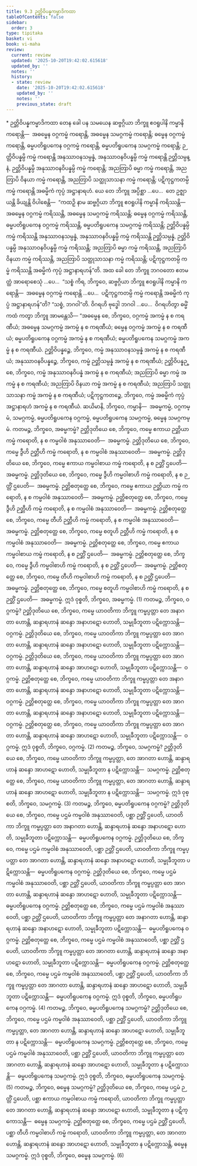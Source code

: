 ```yaml
---
title: 9.3 ဉတ္တိဝိပန္နကမ္မာဒိကထာ
tableOfContents: false
sidebar:
  order: 3
type: tipitaka
basket: vi
book: vi-maha
review:
  current: review
  updated: '2025-10-20T19:42:02.615618'
  updated_by: ''
  notes: ''
  history:
  - state: review
    date: '2025-10-20T19:42:02.615618'
    updated_by: ''
    notes: ''
    previous_state: draft
---
```



<DynamicBreadcrumb />


<ReviewStatus review={frontmatter.review} showDetails={true} />

<HypothesisAnnotation frontmatter={frontmatter} />

<Paragraph type="center" book="vi-maha">
* ဉတ္တိဝိပန္နကမ္မာဒိကထာ
</Paragraph>

<Division number="385" book="vi-maha" e="ch" v="3" p="435">

<Paragraph number="1786" book="vi-maha">
တေန ခေါ ပန သမယေန ဆဗ္ဗဂ္ဂိယာ ဘိက္ခူ ဧဝရူပါနိ ကမ္မာနိ ကရောန္တိ—  အဓမ္မေန ဝဂ္ဂကမ္မံ ကရောန္တိ, အဓမ္မေန သမဂ္ဂကမ္မံ ကရောန္တိ; ဓမ္မေန ဝဂ္ဂကမ္မံ ကရောန္တိ, ဓမ္မပတိရူပကေန ဝဂ္ဂကမ္မံ ကရောန္တိ, ဓမ္မပတိရူပကေန သမဂ္ဂကမ္မံ ကရောန္တိ; ဉတ္တိဝိပန္နမ္ပိ ကမ္မံ ကရောန္တိ အနုဿာဝနသမ္ပန္နံ, အနုဿာဝနဝိပန္နမ္ပိ ကမ္မံ ကရောန္တိ ဉတ္တိသမ္ပန္နံ, ဉတ္တိဝိပန္နမ္ပိ အနုဿာဝနဝိပန္နမ္ပိ ကမ္မံ ကရောန္တိ; အညတြာပိ ဓမ္မာ ကမ္မံ ကရောန္တိ, အညတြာပိ ဝိနယာ ကမ္မံ ကရောန္တိ, အညတြာပိ သတ္ထုသာသနာ ကမ္မံ ကရောန္တိ; ပဋိကုဋ္ဌကတမ္ပိ ကမ္မံ ကရောန္တိ အဓမ္မိကံ ကုပ္ပံ အဋ္ဌာနာရဟံ.
</Paragraph>

<Paragraph number="1787" book="vi-maha">
ယေ တေ ဘိက္ခူ အပ္ပိစ္ဆာ …ပေ…  တေ ဥဇ္ဈာယန္တိ ခိယျန္တိ ဝိပါစေန္တိ—  “ကထဉှိ နာမ ဆဗ္ဗဂ္ဂိယာ ဘိက္ခူ ဧဝရူပါနိ ကမ္မာနိ ကရိဿန္တိ—  အဓမ္မေန ဝဂ္ဂကမ္မံ ကရိဿန္တိ, အဓမ္မေန သမဂ္ဂကမ္မံ ကရိဿန္တိ; ဓမ္မေန ဝဂ္ဂကမ္မံ ကရိဿန္တိ, ဓမ္မပတိရူပကေန ဝဂ္ဂကမ္မံ ကရိဿန္တိ, ဓမ္မပတိရူပကေန သမဂ္ဂကမ္မံ ကရိဿန္တိ; ဉတ္တိဝိပန္နမ္ပိ ကမ္မံ ကရိဿန္တိ အနုဿာဝနသမ္ပန္နံ, အနုဿာဝနဝိပန္နမ္ပိ ကမ္မံ ကရိဿန္တိ ဉတ္တိသမ္ပန္နံ, ဉတ္တိဝိပန္နမ္ပိ အနုဿာဝနဝိပန္နမ္ပိ ကမ္မံ ကရိဿန္တိ; အညတြာပိ ဓမ္မာ ကမ္မံ ကရိဿန္တိ, အညတြာပိ ဝိနယာ ကမ္မံ ကရိဿန္တိ, အညတြာပိ သတ္ထုသာသနာ ကမ္မံ ကရိဿန္တိ; ပဋိကုဋ္ဌကတမ္ပိ ကမ္မံ ကရိဿန္တိ အဓမ္မိကံ ကုပ္ပံ အဋ္ဌာနာရဟန်”တိ.
</Paragraph>

<Paragraph number="1788" book="vi-maha">
အထ ခေါ တေ ဘိက္ခူ ဘဂဝတော ဧတမတ္ထံ အာရောစေသုံ …ပေ…  “သစ္စံ ကိရ, ဘိက္ခဝေ, ဆဗ္ဗဂ္ဂိယာ ဘိက္ခူ ဧဝရူပါနိ ကမ္မာနိ ကရောန္တိ—  အဓမ္မေန ဝဂ္ဂကမ္မံ ကရောန္တိ …ပေ…  ပဋိကုဋ္ဌကတမ္ပိ ကမ္မံ ကရောန္တိ အဓမ္မိကံ ကုပ္ပံ အဋ္ဌာနာရဟန်”တိ? “သစ္စံ, ဘဂဝါ”တိ. ဝိဂရဟိ ဗုဒ္ဓေါ ဘဂဝါ …ပေ…  ဝိဂရဟိတွာ ဓမ္မိံ ကထံ ကတွာ ဘိက္ခူ အာမန္တေသိ—
</Paragraph>

</Division>
<Division number="386" book="vi-maha" e="ch" v="3" p="436">

<Paragraph number="1789" book="vi-maha">
“အဓမ္မေန စေ, ဘိက္ခဝေ, ဝဂ္ဂကမ္မံ အကမ္မံ န စ ကရဏီယံ; အဓမ္မေန သမဂ္ဂကမ္မံ အကမ္မံ န စ ကရဏီယံ; ဓမ္မေန ဝဂ္ဂကမ္မံ အကမ္မံ န စ ကရဏီယံ; ဓမ္မပတိရူပကေန ဝဂ္ဂကမ္မံ အကမ္မံ န စ ကရဏီယံ; ဓမ္မပတိရူပကေန သမဂ္ဂကမ္မံ အကမ္မံ န စ ကရဏီယံ. ဉတ္တိဝိပန္နဉ္စေ, ဘိက္ခဝေ, ကမ္မံ အနုဿာဝနသမ္ပန္နံ အကမ္မံ န စ ကရဏီယံ; အနုဿာဝနဝိပန္နဉ္စေ, ဘိက္ခဝေ, ကမ္မံ ဉတ္တိသမ္ပန္နံ အကမ္မံ န စ ကရဏီယံ; ဉတ္တိဝိပန္နဉ္စေ, ဘိက္ခဝေ, ကမ္မံ အနုဿာဝနဝိပန္နံ အကမ္မံ န စ ကရဏီယံ; အညတြာပိ ဓမ္မာ ကမ္မံ အကမ္မံ န စ ကရဏီယံ; အညတြာပိ ဝိနယာ ကမ္မံ အကမ္မံ န စ ကရဏီယံ; အညတြာပိ သတ္ထုသာသနာ ကမ္မံ အကမ္မံ န စ ကရဏီယံ; ပဋိကုဋ္ဌကတဉ္စေ, ဘိက္ခဝေ, ကမ္မံ အဓမ္မိကံ ကုပ္ပံ အဋ္ဌာနာရဟံ အကမ္မံ န စ ကရဏီယံ.
</Paragraph>

</Division>
<Division number="387" book="vi-maha" e="ch" v="3" p="436">

<Paragraph number="1790" book="vi-maha">
ဆယိမာနိ, ဘိက္ခဝေ, ကမ္မာနိ—  အဓမ္မကမ္မံ, ဝဂ္ဂကမ္မံ, သမဂ္ဂကမ္မံ, ဓမ္မပတိရူပကေန ဝဂ္ဂကမ္မံ, ဓမ္မပတိရူပကေန သမဂ္ဂကမ္မံ, ဓမ္မေန သမဂ္ဂကမ္မံ.
</Paragraph>

<Paragraph number="1791" book="vi-maha">
ကတမဉ္စ, ဘိက္ခဝေ, အဓမ္မကမ္မံ? ဉတ္တိဒုတိယေ စေ, ဘိက္ခဝေ, ကမ္မေ ဧကာယ ဉတ္တိယာ ကမ္မံ ကရောတိ, န စ ကမ္မဝါစံ အနုဿာဝေတိ—  အဓမ္မကမ္မံ. ဉတ္တိဒုတိယေ စေ, ဘိက္ခဝေ, ကမ္မေ ဒွီဟိ ဉတ္တီဟိ ကမ္မံ ကရောတိ, န စ ကမ္မဝါစံ အနုဿာဝေတိ—  အဓမ္မကမ္မံ. ဉတ္တိဒုတိယေ စေ, ဘိက္ခဝေ, ကမ္မေ ဧကာယ ကမ္မဝါစာယ ကမ္မံ ကရောတိ, န စ ဉတ္တိံ ဌပေတိ—  အဓမ္မကမ္မံ. ဉတ္တိဒုတိယေ စေ, ဘိက္ခဝေ, ကမ္မေ ဒွီဟိ ကမ္မဝါစာဟိ ကမ္မံ ကရောတိ, န စ ဉတ္တိံ ဌပေတိ—  အဓမ္မကမ္မံ. ဉတ္တိစတုတ္ထေ စေ, ဘိက္ခဝေ, ကမ္မေ ဧကာယ ဉတ္တိယာ ကမ္မံ ကရောတိ, န စ ကမ္မဝါစံ အနုဿာဝေတိ—  အဓမ္မကမ္မံ. ဉတ္တိစတုတ္ထေ စေ, ဘိက္ခဝေ, ကမ္မေ ဒွီဟိ ဉတ္တီဟိ ကမ္မံ ကရောတိ, န စ ကမ္မဝါစံ အနုဿာဝေတိ—  အဓမ္မကမ္မံ. ဉတ္တိစတုတ္ထေ စေ, ဘိက္ခဝေ, ကမ္မေ တီဟိ ဉတ္တီဟိ ကမ္မံ ကရောတိ, န စ ကမ္မဝါစံ အနုဿာဝေတိ—  အဓမ္မကမ္မံ. ဉတ္တိစတုတ္ထေ စေ, ဘိက္ခဝေ, ကမ္မေ စတူဟိ ဉတ္တီဟိ ကမ္မံ ကရောတိ, န စ ကမ္မဝါစံ အနုဿာဝေတိ—  အဓမ္မကမ္မံ. ဉတ္တိစတုတ္ထေ စေ, ဘိက္ခဝေ, ကမ္မေ ဧကာယ ကမ္မဝါစာယ ကမ္မံ ကရောတိ, န စ ဉတ္တိံ ဌပေတိ—  အဓမ္မကမ္မံ. ဉတ္တိစတုတ္ထေ စေ, ဘိက္ခဝေ, ကမ္မေ ဒွီဟိ ကမ္မဝါစာဟိ ကမ္မံ ကရောတိ, န စ ဉတ္တိံ ဌပေတိ—  အဓမ္မကမ္မံ. ဉတ္တိစတုတ္ထေ စေ, ဘိက္ခဝေ, ကမ္မေ တီဟိ ကမ္မဝါစာဟိ ကမ္မံ ကရောတိ, န စ ဉတ္တိံ ဌပေတိ—  အဓမ္မကမ္မံ. ဉတ္တိစတုတ္ထေ စေ, ဘိက္ခဝေ, ကမ္မေ စတူဟိ ကမ္မဝါစာဟိ ကမ္မံ ကရောတိ, န စ ဉတ္တိံ ဌပေတိ—  အဓမ္မကမ္မံ. ဣဒံ ဝုစ္စတိ, ဘိက္ခဝေ, အဓမ္မကမ္မံ. (1)
</Paragraph>

<Paragraph number="1792" book="vi-maha">
ကတမဉ္စ, ဘိက္ခဝေ, ဝဂ္ဂကမ္မံ? ဉတ္တိဒုတိယေ စေ, ဘိက္ခဝေ, ကမ္မေ ယာဝတိကာ ဘိက္ခူ ကမ္မပ္ပတ္တာ တေ အနာဂတာ ဟောန္တိ, ဆန္ဒာရဟာနံ ဆန္ဒော အနာဟဋော ဟောတိ, သမ္မုခီဘူတာ ပဋိက္ကောသန္တိ—  ဝဂ္ဂကမ္မံ. ဉတ္တိဒုတိယေ စေ, ဘိက္ခဝေ, ကမ္မေ ယာဝတိကာ ဘိက္ခူ ကမ္မပ္ပတ္တာ တေ အာဂတာ ဟောန္တိ, ဆန္ဒာရဟာနံ ဆန္ဒော အနာဟဋော ဟောတိ, သမ္မုခီဘူတာ ပဋိက္ကောသန္တိ—  ဝဂ္ဂကမ္မံ. ဉတ္တိဒုတိယေ စေ, ဘိက္ခဝေ, ကမ္မေ ယာဝတိကာ ဘိက္ခူ ကမ္မပ္ပတ္တာ တေ အာဂတာ ဟောန္တိ, ဆန္ဒာရဟာနံ ဆန္ဒော အာဟဋော ဟောတိ, သမ္မုခီဘူတာ ပဋိက္ကောသန္တိ—  ဝဂ္ဂကမ္မံ. ဉတ္တိစတုတ္ထေ စေ, ဘိက္ခဝေ, ကမ္မေ ယာဝတိကာ ဘိက္ခူ ကမ္မပ္ပတ္တာ တေ အနာဂတာ ဟောန္တိ, ဆန္ဒာရဟာနံ ဆန္ဒော အနာဟဋော ဟောတိ, သမ္မုခီဘူတာ ပဋိက္ကောသန္တိ—  ဝဂ္ဂကမ္မံ. ဉတ္တိစတုတ္ထေ စေ, ဘိက္ခဝေ, ကမ္မေ ယာဝတိကာ ဘိက္ခူ ကမ္မပ္ပတ္တာ တေ အာဂတာ ဟောန္တိ, ဆန္ဒာရဟာနံ ဆန္ဒော အနာဟဋော ဟောတိ, သမ္မုခီဘူတာ ပဋိက္ကောသန္တိ—  ဝဂ္ဂကမ္မံ. ဉတ္တိစတုတ္ထေ စေ, ဘိက္ခဝေ, ကမ္မေ ယာဝတိကာ ဘိက္ခူ ကမ္မပ္ပတ္တာ တေ အာဂတာ ဟောန္တိ, ဆန္ဒာရဟာနံ ဆန္ဒော အာဟဋော ဟောတိ, သမ္မုခီဘူတာ ပဋိက္ကောသန္တိ—  ဝဂ္ဂကမ္မံ. ဣဒံ ဝုစ္စတိ, ဘိက္ခဝေ, ဝဂ္ဂကမ္မံ. (2)
</Paragraph>

<Paragraph number="1793" book="vi-maha">
ကတမဉ္စ, ဘိက္ခဝေ, သမဂ္ဂကမ္မံ? ဉတ္တိဒုတိယေ စေ, ဘိက္ခဝေ, ကမ္မေ ယာဝတိကာ ဘိက္ခူ ကမ္မပ္ပတ္တာ, တေ အာဂတာ ဟောန္တိ, ဆန္ဒာရဟာနံ ဆန္ဒော အာဟဋော ဟောတိ, သမ္မုခီဘူတာ န ပဋိက္ကောသန္တိ—  သမဂ္ဂကမ္မံ. ဉတ္တိစတုတ္ထေ စေ, ဘိက္ခဝေ, ကမ္မေ ယာဝတိကာ ဘိက္ခူ ကမ္မပ္ပတ္တာ, တေ အာဂတာ ဟောန္တိ, ဆန္ဒာရဟာနံ ဆန္ဒော အာဟဋော ဟောတိ, သမ္မုခီဘူတာ န ပဋိက္ကောသန္တိ—  သမဂ္ဂကမ္မံ. ဣဒံ ဝုစ္စတိ, ဘိက္ခဝေ, သမဂ္ဂကမ္မံ. (3)
</Paragraph>

<Paragraph number="1794" book="vi-maha">
ကတမဉ္စ, ဘိက္ခဝေ, ဓမ္မပတိရူပကေန ဝဂ္ဂကမ္မံ? ဉတ္တိဒုတိယေ စေ, ဘိက္ခဝေ, ကမ္မေ ပဌမံ ကမ္မဝါစံ အနုဿာဝေတိ, ပစ္ဆာ ဉတ္တိံ ဌပေတိ, ယာဝတိကာ ဘိက္ခူ ကမ္မပ္ပတ္တာ တေ အနာဂတာ ဟောန္တိ, ဆန္ဒာရဟာနံ ဆန္ဒော အနာဟဋော ဟောတိ, သမ္မုခီဘူတာ ပဋိက္ကောသန္တိ—  ဓမ္မပတိရူပကေန ဝဂ္ဂကမ္မံ. ဉတ္တိဒုတိယေ စေ, ဘိက္ခဝေ, ကမ္မေ ပဌမံ ကမ္မဝါစံ အနုဿာဝေတိ, ပစ္ဆာ ဉတ္တိံ ဌပေတိ, ယာဝတိကာ ဘိက္ခူ ကမ္မပ္ပတ္တာ တေ အာဂတာ ဟောန္တိ, ဆန္ဒာရဟာနံ ဆန္ဒော အနာဟဋော ဟောတိ, သမ္မုခီဘူတာ ပဋိက္ကောသန္တိ—  ဓမ္မပတိရူပကေန ဝဂ္ဂကမ္မံ. ဉတ္တိဒုတိယေ စေ, ဘိက္ခဝေ, ကမ္မေ ပဌမံ ကမ္မဝါစံ အနုဿာဝေတိ, ပစ္ဆာ ဉတ္တိံ ဌပေတိ, ယာဝတိကာ ဘိက္ခူ ကမ္မပ္ပတ္တာ တေ အာဂတာ ဟောန္တိ, ဆန္ဒာရဟာနံ ဆန္ဒော အာဟဋော ဟောတိ, သမ္မုခီဘူတာ ပဋိက္ကောသန္တိ—  ဓမ္မပတိရူပကေန ဝဂ္ဂကမ္မံ. ဉတ္တိစတုတ္ထေ စေ, ဘိက္ခဝေ, ကမ္မေ ပဌမံ ကမ္မဝါစံ အနုဿာဝေတိ, ပစ္ဆာ ဉတ္တိံ ဌပေတိ, ယာဝတိကာ ဘိက္ခူ ကမ္မပ္ပတ္တာ တေ အနာဂတာ ဟောန္တိ, ဆန္ဒာရဟာနံ ဆန္ဒော အနာဟဋော ဟောတိ, သမ္မုခီဘူတာ ပဋိက္ကောသန္တိ—  ဓမ္မပတိရူပကေန ဝဂ္ဂကမ္မံ. ဉတ္တိစတုတ္ထေ စေ, ဘိက္ခဝေ, ကမ္မေ ပဌမံ ကမ္မဝါစံ အနုဿာဝေတိ, ပစ္ဆာ ဉတ္တိံ ဌပေတိ, ယာဝတိကာ ဘိက္ခူ ကမ္မပ္ပတ္တာ တေ အာဂတာ ဟောန္တိ, ဆန္ဒာရဟာနံ ဆန္ဒော အနာဟဋော ဟောတိ, သမ္မုခီဘူတာ ပဋိက္ကောသန္တိ—  ဓမ္မပတိရူပကေန ဝဂ္ဂကမ္မံ. ဉတ္တိစတုတ္ထေ စေ, ဘိက္ခဝေ, ကမ္မေ ပဌမံ ကမ္မဝါစံ အနုဿာဝေတိ, ပစ္ဆာ ဉတ္တိံ ဌပေတိ, ယာဝတိကာ ဘိက္ခူ ကမ္မပ္ပတ္တာ တေ အာဂတာ ဟောန္တိ, ဆန္ဒာရဟာနံ ဆန္ဒော အာဟဋော ဟောတိ, သမ္မုခီဘူတာ ပဋိက္ကောသန္တိ—  ဓမ္မပတိရူပကေန ဝဂ္ဂကမ္မံ. ဣဒံ ဝုစ္စတိ, ဘိက္ခဝေ, ဓမ္မပတိရူပကေန ဝဂ္ဂကမ္မံ. (4)
</Paragraph>

<Paragraph number="1795" book="vi-maha">
ကတမဉ္စ, ဘိက္ခဝေ, ဓမ္မပတိရူပကေန သမဂ္ဂကမ္မံ? ဉတ္တိဒုတိယေ စေ, ဘိက္ခဝေ, ကမ္မေ ပဌမံ ကမ္မဝါစံ အနုဿာဝေတိ, ပစ္ဆာ ဉတ္တိံ ဌပေတိ, ယာဝတိကာ ဘိက္ခူ ကမ္မပ္ပတ္တာ, တေ အာဂတာ ဟောန္တိ, ဆန္ဒာရဟာနံ ဆန္ဒော အာဟဋော ဟောတိ, သမ္မုခီဘူတာ န ပဋိက္ကောသန္တိ—  ဓမ္မပတိရူပကေန သမဂ္ဂကမ္မံ. ဉတ္တိစတုတ္ထေ စေ, ဘိက္ခဝေ, ကမ္မေ ပဌမံ ကမ္မဝါစံ အနုဿာဝေတိ, ပစ္ဆာ ဉတ္တိံ ဌပေတိ, ယာဝတိကာ ဘိက္ခူ ကမ္မပ္ပတ္တာ တေ အာဂတာ ဟောန္တိ, ဆန္ဒာရဟာနံ ဆန္ဒော အာဟဋော ဟောတိ, သမ္မုခီဘူတာ န ပဋိက္ကောသန္တိ—  ဓမ္မပတိရူပကေန သမဂ္ဂကမ္မံ. ဣဒံ ဝုစ္စတိ, ဘိက္ခဝေ, ဓမ္မပတိရူပကေန သမဂ္ဂကမ္မံ. (5)
</Paragraph>

<Paragraph number="1796" book="vi-maha">
ကတမဉ္စ, ဘိက္ခဝေ, ဓမ္မေန သမဂ္ဂကမ္မံ? ဉတ္တိဒုတိယေ စေ, ဘိက္ခဝေ, ကမ္မေ ပဌမံ ဉတ္တိံ ဌပေတိ, ပစ္ဆာ ဧကာယ ကမ္မဝါစာယ ကမ္မံ ကရောတိ, ယာဝတိကာ ဘိက္ခူ ကမ္မပ္ပတ္တာ တေ အာဂတာ ဟောန္တိ, ဆန္ဒာရဟာနံ ဆန္ဒော အာဟဋော ဟောတိ, သမ္မုခီဘူတာ န ပဋိက္ကောသန္တိ—  ဓမ္မေန သမဂ္ဂကမ္မံ. ဉတ္တိစတုတ္ထေ စေ, ဘိက္ခဝေ, ကမ္မေ ပဌမံ ဉတ္တိံ ဌပေတိ, ပစ္ဆာ တီဟိ ကမ္မဝါစာဟိ ကမ္မံ ကရောတိ, ယာဝတိကာ ဘိက္ခူ ကမ္မပ္ပတ္တာ, တေ အာဂတာ ဟောန္တိ, ဆန္ဒာရဟာနံ ဆန္ဒော အာဟဋော ဟောတိ, သမ္မုခီဘူတာ န ပဋိက္ကောသန္တိ, ဓမ္မေန သမဂ္ဂကမ္မံ. ဣဒံ ဝုစ္စတိ, ဘိက္ခဝေ, ဓမ္မေန သမဂ္ဂကမ္မံ. (6)
</Paragraph>
</Division>